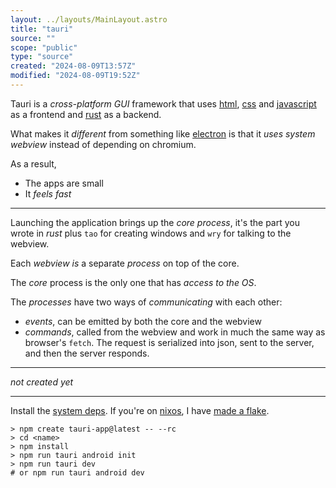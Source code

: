 ```yaml
---
layout: ../layouts/MainLayout.astro
title: "tauri"
source: ""
scope: "public"
type: "source"
created: "2024-08-09T13:57Z"
modified: "2024-08-09T19:52Z"
---
```



<NoteMeta name="tauri-the-framework" source="https://v2.tauri.app/start/" scope="public" type="main" created="2024-08-09T13:49Z" modified="2024-08-09T15:23Z" />

Tauri is a *cross-platform GUI* framework that uses [html](/html), [css](/css) and [javascript](/javascript) as a frontend and [rust](/rust) as a backend.

What makes it *different* from something like [electron](/electron) is that it *uses system webview* instead of depending on chromium.

As a result,
- The apps are small
- It *feels fast*

---

<NoteMeta name="tauri-architecture" source="https://v2.tauri.app/concept/" scope="public" type="main" created="2024-08-09T15:19Z" modified="2024-08-09T19:57Z" />

Launching the application brings up the *core process*, it's the part you wrote in *rust* plus `tao` for creating windows and `wry` for talking to the webview.

Each *webview is* a separate *process* on top of the core.

The *core* process is the only one that has *access to the OS*.

The *processes* have two ways of *communicating* with each other:
- *events*, can be emitted by both the core and the webview
- *commands*, called from the webview and work in much the same way as browser's `fetch`. The request is serialized into json, sent to the server, and then the server responds.

---

*not created yet*

---

<NoteMeta name="tauri-getting-started" source="https://tauri.app/v1/guides/getting-started/prerequisites/#1-system-dependencies" scope="public" type="main" created="2024-08-09T13:57Z" modified="2024-08-10T12:28Z" />

Install the [system deps](https://v2.tauri.app/start/prerequisites/#system-dependencies). If you're on [nixos](/nixos), I have [made a flake](https://gist.github.com/janElikan/1a0d66b7f059387e44ba232b79af7450).

```shell
> npm create tauri-app@latest -- --rc
> cd <name>
> npm install
> npm run tauri android init
> npm run tauri dev
# or npm run tauri android dev
```